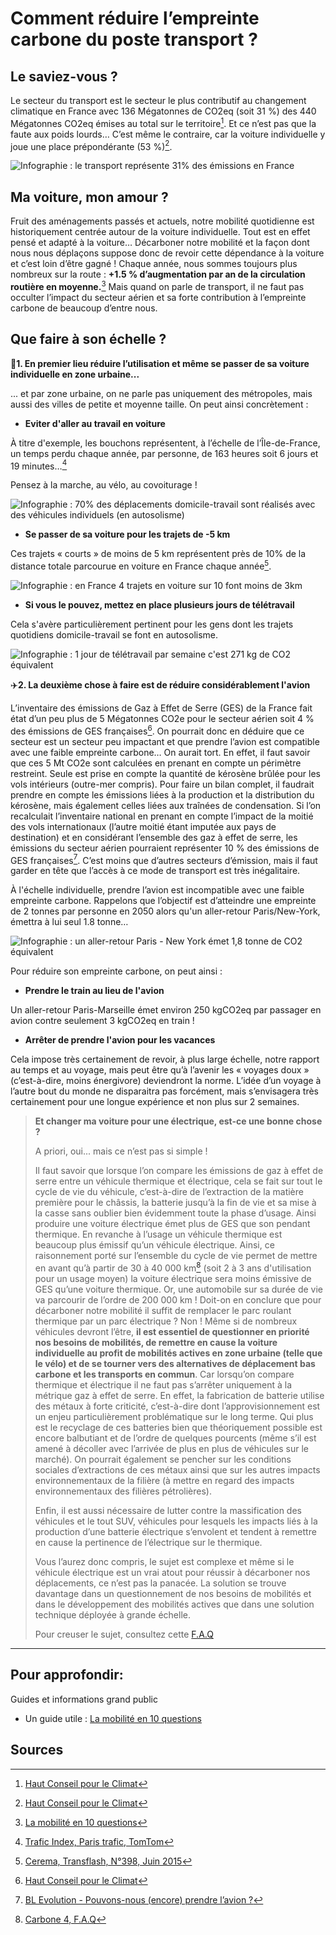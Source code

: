 # **Comment réduire l’empreinte carbone du poste transport ?**

## Le saviez-vous ?

Le secteur du transport est le secteur le plus contributif au changement climatique en France avec 136 Mégatonnes de CO2eq (soit 31 %) des 440 Mégatonnes CO2eq émises au total sur le territoire[^1].
Et ce n’est pas que la faute aux poids lourds… C’est même le contraire, car la voiture individuelle y joue une place prépondérante (53 %)[^1].

![Infographie : le transport représente 31% des émissions en France](/images/actions/HCC_emissions_secteur_transport.PNG)

## Ma voiture, mon amour ?

Fruit des aménagements passés et actuels, notre mobilité quotidienne est historiquement centrée autour de la voiture individuelle. Tout est en effet pensé et adapté à la voiture…
Décarboner notre mobilité et la façon dont nous nous déplaçons suppose donc de revoir cette dépendance à la voiture et c’est loin d’être gagné ! Chaque année, nous sommes toujours plus nombreux sur la route : **+1.5 % d’augmentation par an de la circulation routière en moyenne.**[^2]
Mais quand on parle de transport, il ne faut pas occulter l’impact du secteur aérien et sa forte contribution à l’empreinte carbone de beaucoup d’entre nous.

## **Que faire à son échelle ?**

🚗**1. En premier lieu réduire l’utilisation et même se passer de sa voiture individuelle en zone urbaine...**

... et par zone urbaine, on ne parle pas uniquement des métropoles, mais aussi des villes de petite et moyenne taille. On peut ainsi concrètement :

- **Eviter d'aller au travail en voiture**

À titre d'exemple, les bouchons représentent, à l’échelle de l’Île-de-France, un temps perdu chaque année, par personne, de 163 heures soit 6 jours et 19 minutes…[^3]

Pensez à la marche, au vélo, au covoiturage !

![Infographie : 70% des déplacements domicile-travail sont réalisés avec des véhicules individuels (en autosolisme)](/images/actions/Chiffres-clefs_covoitDT.png)

- **Se passer de sa voiture pour les trajets de -5 km**

Ces trajets « courts » de moins de 5 km représentent près de 10% de la distance totale parcourue en voiture en France chaque année[^4].

![Infographie : en France 4 trajets en voiture sur 10 font moins de 3km](/images/actions/Chiffres-cles_privilegier_velo_a_voiture_5km_v2.png)

- **Si vous le pouvez, mettez en place plusieurs jours de télétravail**

Cela s'avère particulièrement pertinent pour les gens dont les trajets quotidiens domicile-travail se font en autosolisme.

![Infographie : 1 jour de télétravail par semaine c'est 271 kg de CO2 équivalent](/images/actions/Chiffres-cles_Teletravail_v2.png)

✈️**2. La deuxième chose à faire est de réduire considérablement l'avion**

L’inventaire des émissions de Gaz à Effet de Serre (GES) de la France fait état d’un peu plus de 5 Mégatonnes CO2e pour le secteur aérien soit 4 % des émissions de GES françaises[^1]. On pourrait donc en déduire que ce secteur est un secteur peu impactant et que prendre l’avion est compatible avec une faible empreinte carbone… On aurait tort.
En effet, il faut savoir que ces 5 Mt CO2e sont calculées en prenant en compte un périmètre restreint. Seule est prise en compte la quantité de kérosène brûlée pour les vols intérieurs (outre-mer compris). Pour faire un bilan complet, il faudrait prendre en compte les émissions liées à la production et la distribution du kérosène, mais également celles liées aux traînées de condensation.
Si l’on recalculait l’inventaire national en prenant en compte l’impact de la moitié des vols internationaux (l’autre moitié étant imputée aux pays de destination) et en considérant l’ensemble des gaz à effet de serre, les émissions du secteur aérien pourraient représenter 10 % des émissions de GES françaises[^5]. C’est moins que d’autres secteurs d’émission, mais il faut garder en tête que l’accès à ce mode de transport est très inégalitaire.

À l'échelle individuelle, prendre l’avion est incompatible avec une faible empreinte carbone. Rappelons que l’objectif est d’atteindre une empreinte de 2 tonnes par personne en 2050 alors qu'un aller-retour Paris/New-York, émettra à lui seul 1.8 tonne…

![Infographie : un aller-retour Paris - New York émet 1,8 tonne de CO2 équivalent](/images/actions/Chiffres-clefs_alternatives_bas_carbones_vacances_week-end_v2.png)

Pour réduire son empreinte carbone, on peut ainsi :

- **Prendre le train au lieu de l'avion**

Un aller-retour Paris-Marseille émet environ 250 kgCO2eq par passager en avion contre seulement 3 kgCO2eq en train !

- **Arrêter de prendre l'avion pour les vacances**

Cela impose très certainement de revoir, à plus large échelle, notre rapport au temps et au voyage, mais peut être qu’à l’avenir les « voyages doux » (c’est-à-dire, moins énergivore) deviendront la norme. L’idée d’un voyage à l’autre bout du monde ne disparaitra pas forcément, mais s’envisagera très certainement pour une longue expérience et non plus sur 2 semaines.

> **Et changer ma voiture pour une électrique, est-ce une bonne chose ?**
>
> A priori, oui... mais ce n’est pas si simple !
>
> Il faut savoir que lorsque l’on compare les émissions de gaz à effet de serre entre un véhicule thermique et électrique, cela se fait sur tout le cycle de vie du véhicule, c’est-à-dire de l’extraction de la matière première pour le châssis, la batterie jusqu’à la fin de vie et sa mise à la casse sans oublier bien évidemment toute la phase d’usage.
> Ainsi produire une voiture électrique émet plus de GES que son pendant thermique. En revanche à l’usage un véhicule thermique est beaucoup plus émissif qu’un véhicule électrique. Ainsi, ce raisonnement porté sur l’ensemble du cycle de vie permet de mettre en avant qu’à partir de 30 à 40 000 km[^6] (soit 2 à 3 ans d'utilisation pour un usage moyen) la voiture électrique sera moins émissive de GES qu’une voiture thermique. Or, une automobile sur sa durée de vie va parcourir de l’ordre de 200 000 km !
> Doit-on en conclure que pour décarboner notre mobilité il suffit de remplacer le parc roulant thermique par un parc électrique ? Non ! Même si de nombreux véhicules devront l’être, **il est essentiel de questionner en priorité nos besoins de mobilités, de remettre en cause la voiture individuelle au profit de mobilités actives en zone urbaine (telle que le vélo) et de se tourner vers des alternatives de déplacement bas carbone et les transports en commun**. Car lorsqu’on compare thermique et électrique il ne faut pas s’arrêter uniquement à la métrique gaz à effet de serre. En effet, la fabrication de batterie utilise des métaux à forte criticité, c’est-à-dire dont l’approvisionnement est un enjeu particulièrement problématique sur le long terme. Qui plus est le recyclage de ces batteries bien que théoriquement possible est encore balbutiant et de l’ordre de quelques pourcents (même s’il est amené à décoller avec l’arrivée de plus en plus de véhicules sur le marché). On pourrait également se pencher sur les conditions sociales d’extractions de ces métaux ainsi que sur les autres impacts environnementaux de la filière (à mettre en regard des impacts environnementaux des filières pétrolières).
>
> Enfin, il est aussi nécessaire de lutter contre la massification des véhicules et le tout SUV, véhicules pour lesquels les impacts liés à la production d’une batterie électrique s’envolent et tendent à remettre en cause la pertinence de l’électrique sur le thermique.
>
> Vous l’aurez donc compris, le sujet est complexe et même si le véhicule électrique est un vrai atout pour réussir à décarboner nos déplacements, ce n’est pas la panacée. La solution se trouve davantage dans un questionnement de nos besoins de mobilités et dans le développement des mobilités actives que dans une solution technique déployée à grande échelle.
>
> Pour creuser le sujet, consultez cette [F.A.Q](https://www.carbone4.com/analyse-faq-voiture-electrique)

---

## Pour approfondir:

Guides et informations grand public

- Un guide utile : [La mobilité en 10 questions](https://librairie.ademe.fr/mobilite-et-transport/3859-la-mobilite-en-10-questions-9791029716126.html)

## Sources

[^1]: [Haut Conseil pour le Climat](https://www.hautconseilclimat.fr/wp-content/uploads/2021/09/HCC_Rapport_GP_2021_web-1.pdf)
[^2]: [La mobilité en 10 questions](https://librairie.ademe.fr/mobilite-et-transport/3859-la-mobilite-en-10-questions-9791029716126.html)
[^3]: [Trafic Index, Paris trafic, TomTom](https://www.tomtom.com/en_gb/traffic-index/paris-traffic/)
[^4]: [Cerema, Transflash, N°398, Juin 2015](https://www.cerema.fr/system/files/documents/2018/01/NGCTransflash398VF_cle219228.pdf)
[^5]: [BL Evolution - Pouvons-nous (encore) prendre l’avion ?](https://www.bl-evolution.com/publication/climat-pouvons-nous-encore-prendre-lavion/)
[^6]: [Carbone 4, F.A.Q](https://www.carbone4.com/analyse-faq-voiture-electrique)
